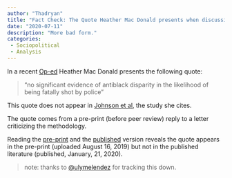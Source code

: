 ```yaml
---
author: "Thadryan"
title: "Fact Check: The Quote Heather Mac Donald presents when discussing Johnson et al comes from a passage of a pre-print that does not appear in the published work."
date: "2020-07-11"
description: "More bad form."
categories:
 - Sociopolitical
 - Analysis
---
```


In a recent [Op-ed](https://www.wsj.com/articles/the-myth-of-systemic-police-racism-11591119883) Heather Mac Donald presents the following quote:

> "no significant evidence of antiblack disparity in the likelihood of being fatally shot by police"

This quote does not appear in [Johnson et al](https://www.pnas.org/content/116/32/15877https://www.pnas.org/content/116/32/15877), the study she cites.

The quote comes from a pre-print (before peer review) reply to a letter criticizing the methodology.

Reading the [pre-print](https://psyarxiv.com/dmhpu/) and the [published](https://www.pnas.org/content/117/3/1264) version reveals the quote appears in the pre-print (uploaded August 16, 2019) but not in the published literature (published, January, 21, 2020).

> note: thanks to [@ulymelendez](https://twitter.com/ulymelendez) for tracking this down.